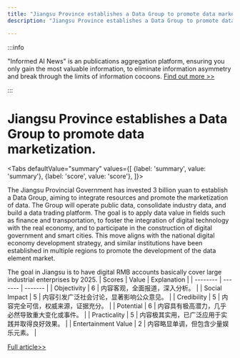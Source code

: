 ```yaml
---
title: "Jiangsu Province establishes a Data Group to promote data marketization."
description: "Jiangsu Province establishes a Data Group to promote data marketization."

---
```



:::info

"Informed AI News" is an publications aggregation platform, ensuring you only gain the most valuable information, to eliminate information asymmetry and break through the limits of information cocoons.  [Find out more >>](/)

:::

# Jiangsu Province establishes a Data Group to promote data marketization.


<Tabs
	defaultValue="summary"
	values={[
	{label: 'summary', value: 'summary'},
	{label: 'score', value: 'score'},
]}>
<TabItem value="summary">


The Jiangsu Provincial Government has invested 3 billion yuan to establish a Data Group, aiming to integrate resources and promote the marketization of data. The Group will operate public data, consolidate industry data, and build a data trading platform. The goal is to apply data value in fields such as finance and transportation, to foster the integration of digital technology with the real economy, and to participate in the construction of digital government and smart cities. This move aligns with the national digital economy development strategy, and similar institutions have been established in multiple regions to promote the development of the data element market.

The goal in Jiangsu is to have digital RMB accounts basically cover large industrial enterprises by 2025.
</TabItem>
<TabItem value="score">
	| Scores     | Value   | Explanation |
	| -------- | ------- | ------- |
	| Objectivity  | 6    | 内容客观，全面报道，深入分析。    |
	| Social Impact | 5     | 内容引发广泛社会讨论，显著影响公众意见。    |
	| Credibility    | 5    | 内容完全可信，权威来源，证据充分。    |
	| Potential    | 6    | 内容具有极高潜力，几乎必然导致重大变化或事件。    |
	| Practicality    | 5    | 内容极其实用，已广泛应用于实践并取得良好效果。    |
	| Entertainment Value    | 2    | 内容略显单调，但包含少量娱乐元素。    |
</TabItem>
</Tabs>

[Full article>>](https://readhub.cn/topic/8bpeXsIPWUz)
